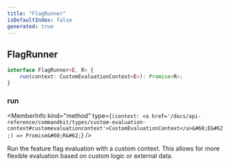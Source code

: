 ```yaml
---
title: "FlagRunner"
isDefaultIndex: false
generated: true
---
```



<!-- This file was generated from the CommandKit source. Do not modify. Instead, re-run the "docgen" script -->


## FlagRunner

<GenerationInfo sourceFile="packages/commandkit/src/flags/feature-flags.ts" sourceLine="227" packageName="commandkit" />



```ts title="Signature"
interface FlagRunner<E, R> {
    run(context: CustomEvaluationContext<E>): Promise<R>;
}
```

<div className="members-wrapper">

### run

<MemberInfo kind="method" type={`(context: <a href='/docs/api-reference/commandkit/types/custom-evaluation-context#customevaluationcontext'>CustomEvaluationContext</a>&#60;E&#62;) => Promise&#60;R&#62;`}   />

Run the feature flag evaluation with a custom context.
This allows for more flexible evaluation based on custom logic or external data.


</div>
